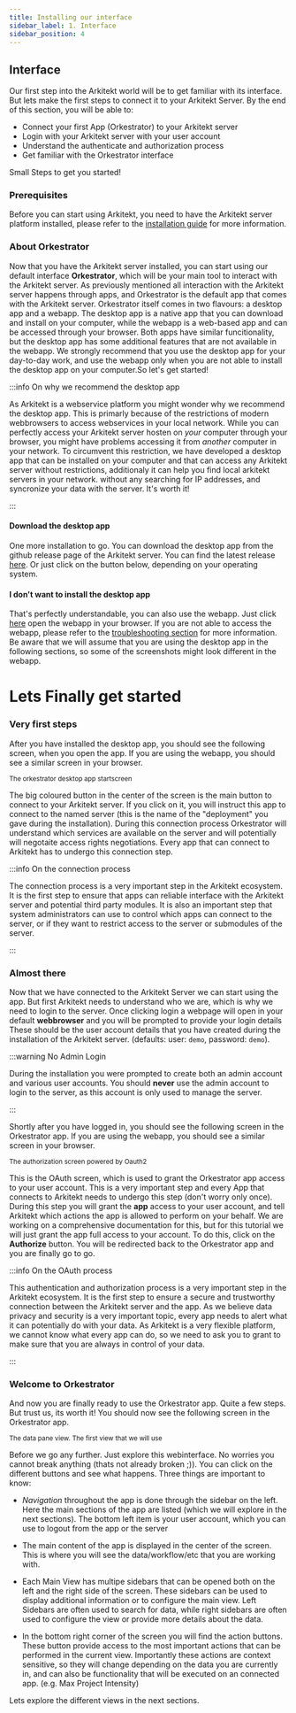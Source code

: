 ```yaml
---
title: Installing our interface
sidebar_label: 1. Interface
sidebar_position: 4
---
```




## Interface

Our first step into the Arkitekt world will be to get familiar with its interface. But lets make the first steps to connect it to your Arkitekt
Server. By the end of this section, you will be able to:

- Connect your first App (Orkestrator) to your Arkitekt server
- Login with your Arkitekt server with your user account
- Understand the authenticate and authorization process
- Get familiar with the Orkestrator interface

Small Steps to get you started!

### Prerequisites

Before you can start using Arkitekt, you need to have the Arkitekt server platform installed, please refer to the
[installation guide](/docs/introduction/installation) for more information.

### About Orkestrator

Now that you have the Arkitekt server installed, you can start using our default interface **Orkestrator**, which will be your main tool to interact with the Arkitekt server.
As previously mentioned all interaction with the Arkitekt server happens through apps, and Orkestrator is the default app that comes with the Arkitekt server. Orkestrator itself
comes in two flavours: a desktop app and a webapp. The desktop app is a native app that you can download and install on your computer, while the webapp is a web-based app and can be accessed
through your browser. Both apps have similar funcitionality, but the desktop app has some additional features that are not available in the webapp. We strongly recommend that you use the desktop app
for your day-to-day work, and use the webapp only when you are not able to install the desktop app on your computer.So let's get started!

:::info On why we recommend the desktop app

As Arkitekt is a webservice platform you might wonder why we recommend the desktop app. This is primarly because of the restrictions of modern webbrowsers to access webservices in your local network. While 
you can perfectly access your Arkitekt server hosten on *your* computer through your browser, you might have problems accessing it from *another* computer in your network. To circumvent this restriction, 
we have developed a desktop app that can be installed on your computer and that can access any Arkitekt server without restrictions, additionaly it can help you find local arkitekt servers in your network.
without any searching for IP addresses, and syncronize your data with the server. It's worth it!

:::

#### Download the desktop app

One more installation to go. You can download the desktop app from the github release page of the Arkitekt server. You can find the latest release [here](https://github.com/jhnnsrs/orkestrator/releases/latest).
Or just click on the button below, depending on your operating system.

<OrkestratorGrid/>

#### I don't want to install the desktop app

That's perfectly understandable, you can also use the webapp. Just click [here](http://localhost:8010/) open the webapp in your browser. If you are not able to access the webapp, please refer to the [troubleshooting section](/docs/introduction/troubleshooting) for more information.
Be aware that we will assume that you are using the desktop app in the following sections, so some of the screenshots might look different in the webapp.

# Lets Finally get started

### Very first steps

After you have installed the desktop app, you should see the following screen, when you open the app. If you are using the webapp, you should see a similar screen in your browser.

<div className="mt-2 p-6">
<Image img={thumbnail} />

<div className="text-gray-400 mb-2">
<small>The orkestrator desktop app startscreen </small>
</div>
</div>

The big coloured button in the center of the screen is the main button to connect to your Arkitekt server. If you click on it, you will instruct this app to connect to 
the named server (this is the name of the "deployment" you gave during the installation). During this connection process Orkestrator will understand which services are available on the server and will
potentially will negotaite access rights negotiations. Every app that can connect to Arkitekt has to undergo this connection step.

:::info On the connection process

The connection process is a very important step in the Arkitekt ecosystem. It is the first step to ensure that apps can reliable interface with the Arkitekt server and potential third party modules. It is also
an important step that system administrators can use to control which apps can connect to the server, or if they want to restrict access to the server or submodules of the server. 

:::

### Almost there

Now that we have connected to the Arkitekt Server we can start using the app. But first Arkitekt needs to understand who we are, which is why we need to login to the server.
Once clicking login a webpage will open in your default **webbrowser** and you will be prompted to provide your login details 
These should be the user account details that you have created during the installation of the Arkitekt server. (defaults: user: `demo`, password: `demo`).


:::warning No Admin Login

During the installation you were prompted to create both an admin account and various user accounts. You should **never** use the admin account to login to the server, 
as this account is only used to manage the server.

:::

Shortly after you have logged in, you should see the following screen in the Orkestrator app. If you are using the webapp, you should see a similar screen in your browser.

<div className="mt-2 p-6 rounded rounded-md">
<Image img={oauth} className="rounded rounded-xl overflow-hidden" />

<div className="text-gray-400 mb-2">
<small>The authorization screen powered by Oauth2</small>
</div>
</div>

This is the OAuth screen, which is used to grant the Orkestrator app access to your user account. 
This is a very important step and every App that connects to Arkitekt needs to undergo this step (don't worry only once). During this step you will grant the **app** access to your user account, 
and tell Arkitekt which actions the app is allowed to perform on your behalf. We are working on a comprehensive documentation for this, but for this tutorial we will just grant the app full access to your account.
To do this, click on the **Authorize** button. You will be redirected back to the Orkestrator app and you are finally go to go.

:::info On the OAuth process

This authentication and authorization process is a very important step in the Arkitekt ecosystem. It is the first step to ensure a secure and trustworthy connection between the Arkitekt server and the app. As we believe data 
privacy and security is a very important topic, every app needs to alert what it can potentially do with your data. As Arkitekt is a very flexible platform, we cannot know what every app can do, so we need to ask you to grant
to make sure that you are always in control of your data.

:::

### Welcome to Orkestrator

And now you are finally ready to use the Orkestrator app. Quite a few steps. But trust us, its worth it! You should now see the following screen in the Orkestrator app. 


<div className="mt-2 p-6 rounded rounded-md">
<Image img={data} className="rounded rounded-xl overflow-hidden" />

<div className="text-gray-400 mb-2">
<small>The data pane view. The first view that we will use</small>
</div>
</div>

Before we go any further. Just explore this webinterface. No worries you cannot break anything (thats not already broken ;)). You can click on the different buttons and see what happens.
Three things are important to know:

- *Navigation* throughout the app is done through the sidebar on the left. Here the main sections of the app are listed (which we will explore in the next sections). The bottom left item is
your user account, which you can use to logout from the app or the server
- The main content of the app is displayed in the center of the screen. This is where you will see the data/workflow/etc that you are working with.

- Each Main View has multipe sidebars that can be opened both on the left and the right side of the screen. These sidebars can be used to display additional information or to configure the main view.
Left Sidebars are often used to search for data, while right sidebars are often used to configure the view or provide more details about the data.
- In the bottom right corner of the screen you will find the action buttons. These button provide access to the most important actions that can be performed in the current view. Importantly these
actions are context sensitive, so they will change depending on the data you are currently in, and can also be functionality that will be executed on an connected app. (e.g. Max Project Intensity)

Lets explore the different views in the next sections.